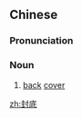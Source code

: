 ==Chinese==
{{zh-forms}}

===Pronunciation===
{{zh-pron
|m=fēngdǐ
|cat=n
}}

===Noun===
{{zh-noun}}

# [[back]] [[cover]] {{qualifier|of a book}}

[[zh:封底]]